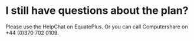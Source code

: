 # I still have questions about the plan?

Please use the HelpChat on EquatePlus. Or you can call Computershare on +44 (0)370 702 0109.
